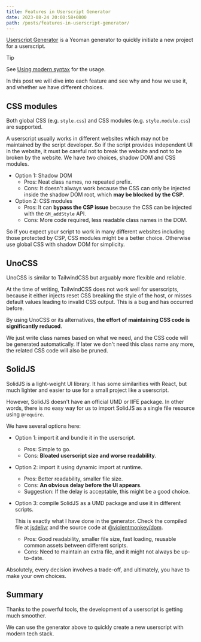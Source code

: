 ```yaml
---
title: Features in Userscript Generator
date: 2023-08-24 20:00:58+0800
path: /posts/features-in-userscript-generator/
---
```


[Userscript Generator](https://github.com/violentmonkey/generator-userscript) is a Yeoman generator to quickly initiate a new project for a userscript.

> [!TIP]
>
> See [Using modern syntax](/guide/using-modern-syntax/) for the usage.

In this post we will dive into each feature and see why and how we use it, and whether we have different choices.

## CSS modules

Both global CSS (e.g. `style.css`) and CSS modules (e.g. `style.module.css`) are supported.

A userscript usually works in different websites which may not be maintained by the script developer. So if the script provides independent UI in the website, it must be careful not to break the website and not to be broken by the website. We have two choices, shadow DOM and CSS modules.

- Option 1: Shadow DOM
  - Pros: Neat class names, no repeated prefix.
  - Cons: It doesn't always work because the CSS can only be injected inside the shadow DOM root, which **may be blocked by the CSP**.
- Option 2: CSS modules
  - Pros: It can **bypass the CSP issue** because the CSS can be injected with the `GM_addStyle` API.
  - Cons: More code required, less readable class names in the DOM.

So if you expect your script to work in many different websites including those protected by CSP, CSS modules might be a better choice. Otherwise use global CSS with shadow DOM for simplicity.

## UnoCSS

UnoCSS is similar to TailwindCSS but arguably more flexible and reliable.

At the time of writing, TailwindCSS does not work well for userscripts, because it either injects reset CSS breaking the style of the host, or misses default values leading to invalid CSS output. This is a bug and has occurred before.

By using UnoCSS or its alternatives, **the effort of maintaining CSS code is significantly reduced**.

We just write class names based on what we need, and the CSS code will be generated automatically. If later we don't need this class name any more, the related CSS code will also be pruned.

## SolidJS

SolidJS is a light-weight UI library. It has some similarities with React, but much lighter and easier to use for a small project like a userscript.

However, SolidJS doesn't have an official UMD or IIFE package. In other words, there is no easy way for us to import SolidJS as a single file resource using `@require`.

We have several options here:

- Option 1: import it and bundle it in the userscript.

  - Pros: Simple to go.
  - Cons: **Bloated userscript size and worse readability**.

- Option 2: import it using dynamic import at runtime.

  - Pros: Better readability, smaller file size.
  - Cons: **An obvious delay before the UI appears**.
  - Suggestion: If the delay is acceptable, this might be a good choice.

- Option 3: compile SolidJS as a UMD package and use it in different scripts.

  This is exactly what I have done in the generator. Check the compiled file at [jsdelivr](https://cdn.jsdelivr.net/npm/@violentmonkey/dom@2/dist/solid.js) and the source code at [@violentmonkey/dom](https://github.com/violentmonkey/vm-dom/blob/master/src/solid.ts).

  - Pros: Good readability, smaller file size, fast loading, reusable common assets between different scripts.
  - Cons: Need to maintain an extra file, and it might not always be up-to-date.

Absolutely, every decision involves a trade-off, and ultimately, you have to make your own choices.

## Summary

Thanks to the powerful tools, the development of a userscript is getting much smoother.

We can use the generator above to quickly create a new userscript with modern tech stack.
